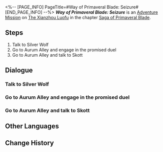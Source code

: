 <%-- [PAGE_INFO]
PageTitle=#Way of Primaveral Blade: Seizure#
[END_PAGE_INFO] --%>
{{Stub|Dialogue.}}
{{Mission Infobox
|id            = 8024114
|title         = 
|image         = Mission Way of Primaveral Blade Seizure.png{{subst:void|<!--$UPLOAD:<<SpriteOutput/Chronicle/8024114.png>-<Mission Way of Primaveral Blade Seizure.png>-<Fate's Atlas Images>>-->}}
|type          = Adventure
|event_name    = 
|chapter       = Saga of Primaveral Blade
|requirements  = 
|summary       = March 7th's swordplay improves significantly thanks to Silver Wolf's help... Silver Wolf gave Prome to March 7th and March 7th was able to directly control the IPC mech.<br />Judging from the outcome, March 7th indeed won against Skott. It just had nothing to do with swordplay.
|characters    = Trailblazer
|startLocation = [[The Xianzhou Luofu]] - [[Central Starskiff Haven]]
|world         = The Xianzhou Luofu
|area          = Central Starskiff Haven
|prev          = 
|next          = 
|rewards       = Stellar Jade*10; Refined Aether*2; Credit*20,000
}}
'''''Way of Primaveral Blade: Seizure''''' is an [[Adventure Mission]] on [[The Xianzhou Luofu]] in the chapter [[Saga of Primaveral Blade]].

==Steps==
# Talk to Silver Wolf
# Go to Aurum Alley and engage in the promised duel
# Go to Aurum Alley and talk to Skott

<!--
==Gameplay Notes==

--><!--
==Trial Character==

-->
==Dialogue==
{{Stub Dialogue}}
===Talk to Silver Wolf===
{{Mission Description|type=adventure|location=<!--to be added-->|Great minds think alike. A duel victory is no longer March 7th's and your goal after all the swordplay training and adventure in the last fifteen days.<br />You've both experienced numerous "wanderlust escapades" with Silver Wolf during this period. It could be a good idea to ask Silver Wolf for some advice.}}
{{Dialogue Start}}
:{{tx}}
{{Dialogue End}}

===Go to Aurum Alley and engage in the promised duel===
{{Mission Description|type=adventure|location=Exalting Sanctum|update|Silver Wolf pays no heed to March 7th's swordplay duel, but she implants a little something into March 7th's sword to repay her for her help in the last few days: A code that'll breach the inner defenses of an IPC Mech.<br />You have Silver Wolf's assurance that everything's going to be fine, so head over to Aurum Alley.}}
{{Dialogue Start}}
:{{tx}}
{{Dialogue End}}

===Go to Aurum Alley and talk to Skott===
{{Mission Description|type=adventure|location=Exalting Sanctum|update|Silver Wolf pays no heed to March 7th's swordplay duel, but she implants a little something into March 7th's sword to repay her for her help in the last few days: A code that'll breach the inner defenses of an IPC Mech.<br />Silver Wolf's trick worked exceptionally well! Let's hear what excuses Skott can come up with.}}
{{Dialogue Start}}
:{{tx}}
{{Dialogue End}}

==Other Languages==
{{Other Languages
|en   = Way of Primaveral Blade: Seizure
|zhs  = 初花剑客行•夺主
|zht  = 初花劍客行•奪主
|ja   = 花咲く剣客行・奪主
|ko   = 초화검객행•주권 탈취
|es   = El florecer de una espadachina: Conquista
|fr   = Voie de la première lame&nbsp;: Crise
|ru   = Путь становления мастера: Захват
|th   = วิถีนักดาบบุปผาแรกแย้ม: ยึดครอง
|vi   = Sơ Hoa Kiếm Khách Hành - Đoạt Chủ
|de   = Reise der erblühenden Klinge: Machtergreifung
|id   = Bunga Pertama Jalan Pedang: Perebutan
|pt   = Caminho da Lâmina Primaveril: Captura
}}

==Change History==
{{Change History|2.4}}
